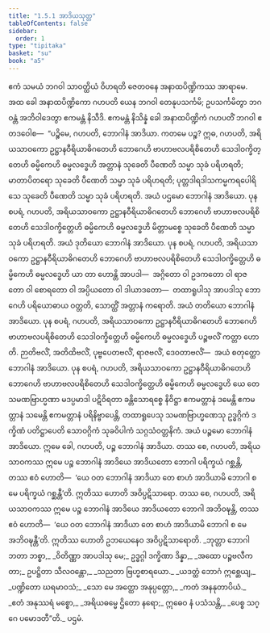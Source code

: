 ```yaml
---
title: "1.5.1 အာဒိယသုတ္တ"
tableOfContents: false
sidebar:
  order: 1
type: "tipitaka"
basket: "su"
book: "a5"
---
```



<DynamicBreadcrumb />

<Division number="41" book="a5">

<Paragraph number="220" book="a5">
ဧကံ သမယံ ဘဂဝါ သာဝတ္ထိယံ ဝိဟရတိ ဇေတဝနေ အနာထပိဏ္ဍိကဿ အာရာမေ. အထ ခေါ အနာထပိဏ္ဍိကော ဂဟပတိ ယေန ဘဂဝါ တေနုပသင်္ကမိ; ဥပသင်္ကမိတွာ ဘဂဝန္တံ အဘိဝါဒေတွာ ဧကမန္တံ နိသီဒိ. ဧကမန္တံ နိသိန္နံ ခေါ အနာထပိဏ္ဍိကံ ဂဟပတိံ ဘဂဝါ ဧတဒဝေါစ—  “ပဉ္စိမေ, ဂဟပတိ, ဘောဂါနံ အာဒိယာ. ကတမေ ပဉ္စ? ဣဓ, ဂဟပတိ, အရိယသာဝကော ဥဋ္ဌာနဝီရိယာဓိဂတေဟိ ဘောဂေဟိ ဗာဟာဗလပရိစိတေဟိ သေဒါဝက္ခိတ္တေဟိ ဓမ္မိကေဟိ ဓမ္မလဒ္ဓေဟိ အတ္တာနံ သုခေတိ ပီဏေတိ သမ္မာ သုခံ ပရိဟရတိ; မာတာပိတရော သုခေတိ ပီဏေတိ သမ္မာ သုခံ ပရိဟရတိ; ပုတ္တဒါရဒါသကမ္မကရပေါရိသေ သုခေတိ ပီဏေတိ သမ္မာ သုခံ ပရိဟရတိ. အယံ ပဌမော ဘောဂါနံ အာဒိယော.
</Paragraph>

<Paragraph number="221" book="a5">
ပုန စပရံ, ဂဟပတိ, အရိယသာဝကော ဥဋ္ဌာနဝီရိယာဓိဂတေဟိ ဘောဂေဟိ ဗာဟာဗလပရိစိတေဟိ သေဒါဝက္ခိတ္တေဟိ ဓမ္မိကေဟိ ဓမ္မလဒ္ဓေဟိ မိတ္တာမစ္စေ သုခေတိ ပီဏေတိ သမ္မာ သုခံ ပရိဟရတိ. အယံ ဒုတိယော ဘောဂါနံ အာဒိယော.
</Paragraph>

<Paragraph number="222" book="a5">
ပုန စပရံ, ဂဟပတိ, အရိယသာဝကော ဥဋ္ဌာနဝီရိယာဓိဂတေဟိ ဘောဂေဟိ ဗာဟာဗလပရိစိတေဟိ သေဒါဝက္ခိတ္တေဟိ ဓမ္မိကေဟိ ဓမ္မလဒ္ဓေဟိ ယာ တာ ဟောန္တိ အာပဒါ—  အဂ္ဂိတော ဝါ ဥဒကတော ဝါ ရာဇတော ဝါ စောရတော ဝါ အပ္ပိယတော ဝါ ဒါယာဒတော—  တထာရူပါသု အာပဒါသု ဘောဂေဟိ ပရိယောဓာယ ဝတ္တတိ, သောတ္ထိံ အတ္တာနံ ကရောတိ. အယံ တတိယော ဘောဂါနံ အာဒိယော.
</Paragraph>

<Paragraph number="223" book="a5">
ပုန စပရံ, ဂဟပတိ, အရိယသာဝကော ဥဋ္ဌာနဝီရိယာဓိဂတေဟိ ဘောဂေဟိ ဗာဟာဗလပရိစိတေဟိ သေဒါဝက္ခိတ္တေဟိ ဓမ္မိကေဟိ ဓမ္မလဒ္ဓေဟိ ပဉ္စဗလိံ ကတ္တာ ဟောတိ. ဉာတိဗလိံ, အတိထိဗလိံ, ပုဗ္ဗပေတဗလိံ, ရာဇဗလိံ, ဒေဝတာဗလိံ—  အယံ စတုတ္ထော ဘောဂါနံ အာဒိယော.
</Paragraph>

<Paragraph number="224" book="a5">
ပုန စပရံ, ဂဟပတိ, အရိယသာဝကော ဥဋ္ဌာနဝီရိယာဓိဂတေဟိ ဘောဂေဟိ ဗာဟာဗလပရိစိတေဟိ သေဒါဝက္ခိတ္တေဟိ ဓမ္မိကေဟိ ဓမ္မလဒ္ဓေဟိ ယေ တေ သမဏဗြာဟ္မဏာ မဒပ္ပမာဒါ ပဋိဝိရတာ ခန္တိသောရစ္စေ နိဝိဋ္ဌာ ဧကမတ္တာနံ ဒမေန္တိ ဧကမတ္တာနံ သမေန္တိ ဧကမတ္တာနံ ပရိနိဗ္ဗာပေန္တိ, တထာရူပေသု သမဏဗြာဟ္မဏေသု ဥဒ္ဓဂ္ဂိကံ ဒက္ခိဏံ ပတိဋ္ဌာပေတိ သောဝဂ္ဂိကံ သုခဝိပါကံ သဂ္ဂသံဝတ္တနိကံ. အယံ ပဉ္စမော ဘောဂါနံ အာဒိယော. ဣမေ ခေါ, ဂဟပတိ, ပဉ္စ ဘောဂါနံ အာဒိယာ.
</Paragraph>

<Paragraph number="225" book="a5">
တဿ စေ, ဂဟပတိ, အရိယသာဝကဿ ဣမေ ပဉ္စ ဘောဂါနံ အာဒိယေ အာဒိယတော ဘောဂါ ပရိက္ခယံ ဂစ္ဆန္တိ, တဿ ဧဝံ ဟောတိ—  ‘ယေ ဝတ ဘောဂါနံ အာဒိယာ တေ စာဟံ အာဒိယာမိ ဘောဂါ စ မေ ပရိက္ခယံ ဂစ္ဆန္တီ’တိ. ဣတိဿ ဟောတိ အဝိပ္ပဋိသာရော. တဿ စေ, ဂဟပတိ, အရိယသာဝကဿ ဣမေ ပဉ္စ ဘောဂါနံ အာဒိယေ အာဒိယတော ဘောဂါ အဘိဝဍ္ဎန္တိ, တဿ ဧဝံ ဟောတိ—  ‘ယေ ဝတ ဘောဂါနံ အာဒိယာ တေ စာဟံ အာဒိယာမိ ဘောဂါ စ မေ အဘိဝဍ္ဎန္တီ’တိ. ဣတိဿ ဟောတိ ဥဘယေနေဝ အဝိပ္ပဋိသာရောတိ.
</Paragraph>

<Paragraph number="226" book="a5">
_ဘုတ္တာ ဘောဂါ ဘတာ ဘစ္စာ,_  
_ဝိတိဏ္ဏာ အာပဒါသု မေ;_  
ဥဒ္ဓဂ္ဂါ ဒက္ခိဏာ ဒိန္နာ,_  
_အထော ပဉ္စဗလီကတာ;_  
ဥပဋ္ဌိတာ သီလဝန္တော,_  
_သညတာ ဗြဟ္မစာရယော._  

</Paragraph>

<Paragraph number="227" type="verses" book="a5">
_ယဒတ္ထံ ဘောဂံ ဣစ္ဆေယျ,_  
_ပဏ္ဍိတော ဃရမာဝသံ;_  
_သော မေ အတ္ထော အနုပ္ပတ္တော,_  
_ကတံ အနနုတာပိယံ._  

</Paragraph>

<Paragraph number="228" type="verses" book="a5">
_ဧတံ အနုဿရံ မစ္စော,_  
_အရိယဓမ္မေ ဌိတော နရော;_  
ဣဓေဝ နံ ပသံသန္တိ,_  
_ပေစ္စ သဂ္ဂေ ပမောဒတီ”တိ._  


</Paragraph>
</Division>

<Paragraph number="229" type="center" book="a5">
ပဌမံ.
</Paragraph>
